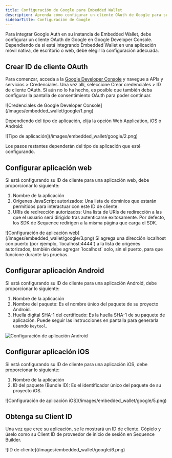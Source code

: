 ```yaml
---
title: Configuración de Google para Embedded Wallet
description: Aprenda cómo configurar un cliente OAuth de Google para su instancia de Embedded Wallet. Siga los pasos para crear un OAuth Client ID para aplicaciones web, Android o iOS.
sidebarTitle: Configuración de Google
---
```


Para integrar Google Auth en su instancia de Embedded Wallet, debe configurar un cliente OAuth de Google en Google Developer Console. Dependiendo de si está integrando Embedded Wallet en una aplicación móvil nativa, de escritorio o web, debe elegir la configuración adecuada.

## Crear ID de cliente OAuth
Para comenzar, acceda a la [Google Developer Console](https://console.cloud.google.com/) y navegue a APIs y servicios > Credenciales. Una vez allí, seleccione Crear credenciales > ID de cliente OAuth. Si aún no lo ha hecho, es posible que también deba configurar la pantalla de consentimiento OAuth para poder continuar.

<Frame>
  ![Credenciales de Google Developer Console](/images/embedded_wallet/google/1.png)
</Frame>

Dependiendo del tipo de aplicación, elija la opción Web Application, iOS o Android:

<Frame>
  ![Tipo de aplicación](/images/embedded_wallet/google/2.png)
</Frame>

Los pasos restantes dependerán del tipo de aplicación que esté configurando.

## Configurar aplicación web
Si está configurando su ID de cliente para una aplicación web, debe proporcionar lo siguiente:
1. Nombre de la aplicación
2. Orígenes JavaScript autorizados: Una lista de dominios que estarán permitidos para interactuar con este ID de cliente.
3. URIs de redirección autorizados: Una lista de URIs de redirección a las que el usuario será dirigido tras autenticarse exitosamente. Por defecto, los SDK de Sequence redirigen a la misma página que carga el SDK.

<Frame>
  ![Configuración de aplicación web](/images/embedded_wallet/google/3.png)
</Frame>

<Note>
  Si agrega una dirección localhost con puerto (por ejemplo, `localhost:4444`) a la lista de orígenes autorizados, también debe agregar `localhost` solo, sin el puerto, para que funcione durante las pruebas.
</Note>

## Configurar aplicación Android
Si está configurando su ID de cliente para una aplicación Android, debe proporcionar lo siguiente:
1. Nombre de la aplicación
2. Nombre del paquete: Es el nombre único del paquete de su proyecto Android.
3. Huella digital SHA-1 del certificado: Es la huella SHA-1 de su paquete de aplicación. Puede seguir las instrucciones en pantalla para generarla usando `keytool`.

![Configuración de aplicación Android](/images/embedded_wallet/google/4.png)

## Configurar aplicación iOS
Si está configurando su ID de cliente para una aplicación iOS, debe proporcionar lo siguiente:
1. Nombre de la aplicación
2. ID del paquete (Bundle ID): Es el identificador único del paquete de su proyecto iOS.

<Frame>
  ![Configuración de aplicación iOS](/images/embedded_wallet/google/5.png)
</Frame>

## Obtenga su Client ID
Una vez que cree su aplicación, se le mostrará un ID de cliente. Cópielo y úselo como su Client ID de proveedor de inicio de sesión en Sequence Builder.

<Frame>
  ![ID de cliente](/images/embedded_wallet/google/6.png)
</Frame>